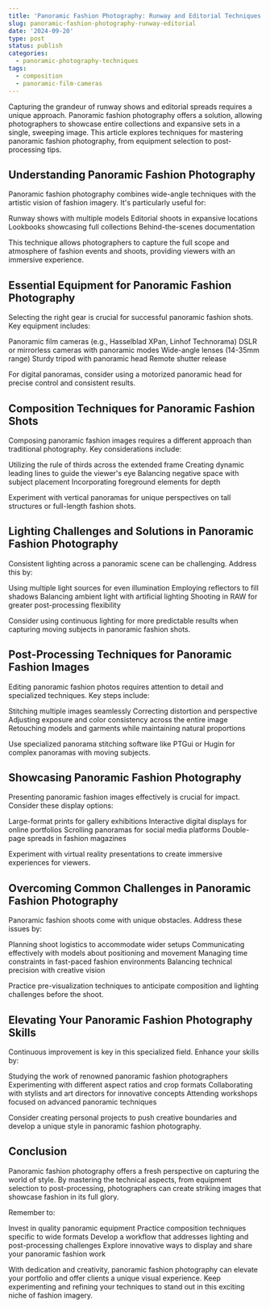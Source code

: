 ```yaml
---
title: 'Panoramic Fashion Photography: Runway and Editorial Techniques'
slug: panoramic-fashion-photography-runway-editorial
date: '2024-09-20'
type: post
status: publish
categories:
  - panoramic-photography-techniques
tags:
  - composition
  - panoramic-film-cameras
---
```


Capturing the grandeur of runway shows and editorial spreads requires a unique approach. Panoramic fashion photography offers a solution, allowing photographers to showcase entire collections and expansive sets in a single, sweeping image. This article explores techniques for mastering panoramic fashion photography, from equipment selection to post-processing tips.

## Understanding Panoramic Fashion Photography

Panoramic fashion photography combines wide-angle techniques with the artistic vision of fashion imagery. It's particularly useful for:

Runway shows with multiple models
Editorial shoots in expansive locations
Lookbooks showcasing full collections
Behind-the-scenes documentation

This technique allows photographers to capture the full scope and atmosphere of fashion events and shoots, providing viewers with an immersive experience.

## Essential Equipment for Panoramic Fashion Photography

Selecting the right gear is crucial for successful panoramic fashion shots. Key equipment includes:

Panoramic film cameras (e.g., Hasselblad XPan, Linhof Technorama)
DSLR or mirrorless cameras with panoramic modes
Wide-angle lenses (14-35mm range)
Sturdy tripod with panoramic head
Remote shutter release

For digital panoramas, consider using a motorized panoramic head for precise control and consistent results.

## Composition Techniques for Panoramic Fashion Shots

Composing panoramic fashion images requires a different approach than traditional photography. Key considerations include:

Utilizing the rule of thirds across the extended frame
Creating dynamic leading lines to guide the viewer's eye
Balancing negative space with subject placement
Incorporating foreground elements for depth

Experiment with vertical panoramas for unique perspectives on tall structures or full-length fashion shots.

## Lighting Challenges and Solutions in Panoramic Fashion Photography

Consistent lighting across a panoramic scene can be challenging. Address this by:

Using multiple light sources for even illumination
Employing reflectors to fill shadows
Balancing ambient light with artificial lighting
Shooting in RAW for greater post-processing flexibility

Consider using continuous lighting for more predictable results when capturing moving subjects in panoramic fashion shots.

## Post-Processing Techniques for Panoramic Fashion Images

Editing panoramic fashion photos requires attention to detail and specialized techniques. Key steps include:

Stitching multiple images seamlessly
Correcting distortion and perspective
Adjusting exposure and color consistency across the entire image
Retouching models and garments while maintaining natural proportions

Use specialized panorama stitching software like PTGui or Hugin for complex panoramas with moving subjects.

## Showcasing Panoramic Fashion Photography

Presenting panoramic fashion images effectively is crucial for impact. Consider these display options:

Large-format prints for gallery exhibitions
Interactive digital displays for online portfolios
Scrolling panoramas for social media platforms
Double-page spreads in fashion magazines

Experiment with virtual reality presentations to create immersive experiences for viewers.

## Overcoming Common Challenges in Panoramic Fashion Photography

Panoramic fashion shoots come with unique obstacles. Address these issues by:

Planning shoot logistics to accommodate wider setups
Communicating effectively with models about positioning and movement
Managing time constraints in fast-paced fashion environments
Balancing technical precision with creative vision

Practice pre-visualization techniques to anticipate composition and lighting challenges before the shoot.

## Elevating Your Panoramic Fashion Photography Skills

Continuous improvement is key in this specialized field. Enhance your skills by:

Studying the work of renowned panoramic fashion photographers
Experimenting with different aspect ratios and crop formats
Collaborating with stylists and art directors for innovative concepts
Attending workshops focused on advanced panoramic techniques

Consider creating personal projects to push creative boundaries and develop a unique style in panoramic fashion photography.

## Conclusion

Panoramic fashion photography offers a fresh perspective on capturing the world of style. By mastering the technical aspects, from equipment selection to post-processing, photographers can create striking images that showcase fashion in its full glory.

Remember to:

Invest in quality panoramic equipment
Practice composition techniques specific to wide formats
Develop a workflow that addresses lighting and post-processing challenges
Explore innovative ways to display and share your panoramic fashion work

With dedication and creativity, panoramic fashion photography can elevate your portfolio and offer clients a unique visual experience. Keep experimenting and refining your techniques to stand out in this exciting niche of fashion imagery.
